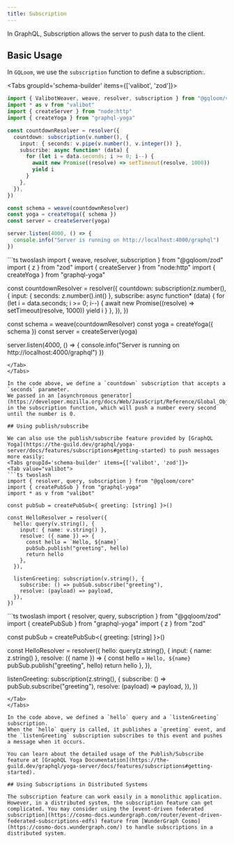 ```yaml
---
title: Subscription
---
```


In GraphQL, Subscription allows the server to push data to the client.

## Basic Usage

In `GQLoom`, we use the `subscription` function to define a subscription:.

<Tabs groupId='schema-builder' items={['valibot', 'zod']}>
<Tab value="valibot">
```ts twoslash
import { ValibotWeaver, weave, resolver, subscription } from "@gqloom/valibot"
import * as v from "valibot"
import { createServer } from "node:http"
import { createYoga } from "graphql-yoga"

const countdownResolver = resolver({
  countdown: subscription(v.number(), {
    input: { seconds: v.pipe(v.number(), v.integer()) },
    subscribe: async function* (data) {
      for (let i = data.seconds; i >= 0; i--) {
        await new Promise((resolve) => setTimeout(resolve, 1000))
        yield i
      }
    },
  }),
})

const schema = weave(countdownResolver)
const yoga = createYoga({ schema })
const server = createServer(yoga)

server.listen(4000, () => {
  console.info("Server is running on http://localhost:4000/graphql")
})
```
</Tab>
<Tab value="zod">
```ts twoslash
import { weave, resolver, subscription } from "@gqloom/zod"
import { z } from "zod"
import { createServer } from "node:http"
import { createYoga } from "graphql-yoga"

const countdownResolver = resolver({
  countdown: subscription(z.number(), {
    input: { seconds: z.number().int() },
    subscribe: async function* (data) {
      for (let i = data.seconds; i >= 0; i--) {
        await new Promise((resolve) => setTimeout(resolve, 1000))
        yield i
      }
    },
  }),
})

const schema = weave(countdownResolver)
const yoga = createYoga({ schema })
const server = createServer(yoga)

server.listen(4000, () => {
  console.info("Server is running on http://localhost:4000/graphql")
})
```
</Tab>
</Tabs>

In the code above, we define a `countdown` subscription that accepts a `seconds` parameter.
We passed in an [asynchronous generator](https://developer.mozilla.org/docs/Web/JavaScript/Reference/Global_Objects/AsyncGenerator) in the subscription function, which will push a number every second until the number is 0.

## Using publish/subscribe

We can also use the publish/subscribe feature provided by [GraphQL Yoga](https://the-guild.dev/graphql/yoga-server/docs/features/subscriptions#getting-started) to push messages more easily:
<Tabs groupId='schema-builder' items={['valibot', 'zod']}>
<Tab value="valibot">
```ts twoslash
import { resolver, query, subscription } from "@gqloom/core"
import { createPubSub } from "graphql-yoga"
import * as v from "valibot"

const pubSub = createPubSub<{ greeting: [string] }>()

const HelloResolver = resolver({
  hello: query(v.string(), {
    input: { name: v.string() },
    resolve: ({ name }) => {
      const hello = `Hello, ${name}`
      pubSub.publish("greeting", hello)
      return hello
    },
  }),

  listenGreeting: subscription(v.string(), {
    subscribe: () => pubSub.subscribe("greeting"),
    resolve: (payload) => payload,
  }),
})
```
</Tab>
<Tab value="zod">
```ts twoslash
import { resolver, query, subscription } from "@gqloom/zod"
import { createPubSub } from "graphql-yoga"
import { z } from "zod"

const pubSub = createPubSub<{ greeting: [string] }>()

const HelloResolver = resolver({
  hello: query(z.string(), {
    input: { name: z.string() },
    resolve: ({ name }) => {
      const hello = `Hello, ${name}`
      pubSub.publish("greeting", hello)
      return hello
    },
  }),

  listenGreeting: subscription(z.string(), {
    subscribe: () => pubSub.subscribe("greeting"),
    resolve: (payload) => payload,
  }),
})
```
</Tab>
</Tabs>

In the code above, we defined a `hello` query and a `listenGreeting` subscription.
When the `hello` query is called, it publishes a `greeting` event, and the `listenGreeting` subscription subscribes to this event and pushes a message when it occurs.

You can learn about the detailed usage of the Publish/Subscribe feature at [GraphQL Yoga Documentation](https://the-guild.dev/graphql/yoga-server/docs/features/subscriptions#getting-started).

## Using Subscriptions in Distributed Systems

The subscription feature can work easily in a monolithic application. However, in a distributed system, the subscription feature can get complicated. You may consider using the [event-driven federated subscription](https://cosmo-docs.wundergraph.com/router/event-driven-federated-subscriptions-edfs) feature from [WunderGraph Cosmo](https://cosmo-docs.wundergraph.com/) to handle subscriptions in a distributed system.